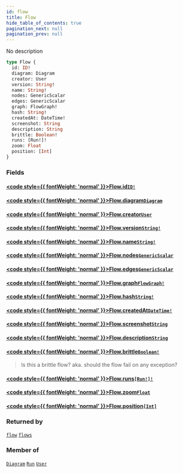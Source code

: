 ```yaml
---
id: flow
title: Flow
hide_table_of_contents: true
pagination_next: null
pagination_prev: null
---
```








No description

```graphql
type Flow {
  id: ID!
  diagram: Diagram
  creator: User
  version: String!
  name: String!
  nodes: GenericScalar
  edges: GenericScalar
  graph: FlowGraph!
  hash: String!
  createdAt: DateTime!
  screenshot: String
  description: String
  brittle: Boolean!
  runs: [Run!]!
  zoom: Float
  position: [Int]
}
```


### Fields

#### [<code style={{ fontWeight: 'normal' }}>Flow.<b>id</b></code>](#)<Bullet />[`ID!`](/docs/schemas/fluss/scalars/id) <Badge class="secondary" text="non-null"/> <Badge class="secondary" text="scalar"/>
> 
> 

#### [<code style={{ fontWeight: 'normal' }}>Flow.<b>diagram</b></code>](#)<Bullet />[`Diagram`](/docs/schemas/fluss/objects/diagram) <Badge class="secondary" text="object"/>
> 
> 

#### [<code style={{ fontWeight: 'normal' }}>Flow.<b>creator</b></code>](#)<Bullet />[`User`](/docs/schemas/fluss/objects/user) <Badge class="secondary" text="object"/>
> 
> 

#### [<code style={{ fontWeight: 'normal' }}>Flow.<b>version</b></code>](#)<Bullet />[`String!`](/docs/schemas/fluss/scalars/string) <Badge class="secondary" text="non-null"/> <Badge class="secondary" text="scalar"/>
> 
> 

#### [<code style={{ fontWeight: 'normal' }}>Flow.<b>name</b></code>](#)<Bullet />[`String!`](/docs/schemas/fluss/scalars/string) <Badge class="secondary" text="non-null"/> <Badge class="secondary" text="scalar"/>
> 
> 

#### [<code style={{ fontWeight: 'normal' }}>Flow.<b>nodes</b></code>](#)<Bullet />[`GenericScalar`](/docs/schemas/fluss/scalars/generic-scalar) <Badge class="secondary" text="scalar"/>
> 
> 

#### [<code style={{ fontWeight: 'normal' }}>Flow.<b>edges</b></code>](#)<Bullet />[`GenericScalar`](/docs/schemas/fluss/scalars/generic-scalar) <Badge class="secondary" text="scalar"/>
> 
> 

#### [<code style={{ fontWeight: 'normal' }}>Flow.<b>graph</b></code>](#)<Bullet />[`FlowGraph!`](/docs/schemas/fluss/objects/flow-graph) <Badge class="secondary" text="non-null"/> <Badge class="secondary" text="object"/>
> 
> 

#### [<code style={{ fontWeight: 'normal' }}>Flow.<b>hash</b></code>](#)<Bullet />[`String!`](/docs/schemas/fluss/scalars/string) <Badge class="secondary" text="non-null"/> <Badge class="secondary" text="scalar"/>
> 
> 

#### [<code style={{ fontWeight: 'normal' }}>Flow.<b>createdAt</b></code>](#)<Bullet />[`DateTime!`](/docs/schemas/fluss/scalars/date-time) <Badge class="secondary" text="non-null"/> <Badge class="secondary" text="scalar"/>
> 
> 

#### [<code style={{ fontWeight: 'normal' }}>Flow.<b>screenshot</b></code>](#)<Bullet />[`String`](/docs/schemas/fluss/scalars/string) <Badge class="secondary" text="scalar"/>
> 
> 

#### [<code style={{ fontWeight: 'normal' }}>Flow.<b>description</b></code>](#)<Bullet />[`String`](/docs/schemas/fluss/scalars/string) <Badge class="secondary" text="scalar"/>
> 
> 

#### [<code style={{ fontWeight: 'normal' }}>Flow.<b>brittle</b></code>](#)<Bullet />[`Boolean!`](/docs/schemas/fluss/scalars/boolean) <Badge class="secondary" text="non-null"/> <Badge class="secondary" text="scalar"/>
> Is this a brittle flow? aka. should the flow fail on any exception?
> 

#### [<code style={{ fontWeight: 'normal' }}>Flow.<b>runs</b></code>](#)<Bullet />[`[Run!]!`](/docs/schemas/fluss/objects/run) <Badge class="secondary" text="non-null"/> <Badge class="secondary" text="object"/>
> 
> 

#### [<code style={{ fontWeight: 'normal' }}>Flow.<b>zoom</b></code>](#)<Bullet />[`Float`](/docs/schemas/fluss/scalars/float) <Badge class="secondary" text="scalar"/>
> 
> 

#### [<code style={{ fontWeight: 'normal' }}>Flow.<b>position</b></code>](#)<Bullet />[`[Int]`](/docs/schemas/fluss/scalars/int) <Badge class="secondary" text="list"/> <Badge class="secondary" text="scalar"/>
> 
> 



### Returned by

[`flow`](/docs/schemas/fluss/queries/flow)  <Badge class="secondary" text="query"/><Bullet />[`flows`](/docs/schemas/fluss/queries/flows)  <Badge class="secondary" text="query"/>

### Member of

[`Diagram`](/docs/schemas/fluss/objects/diagram)  <Badge class="secondary" text="object"/><Bullet />[`Run`](/docs/schemas/fluss/objects/run)  <Badge class="secondary" text="object"/><Bullet />[`User`](/docs/schemas/fluss/objects/user)  <Badge class="secondary" text="object"/>



